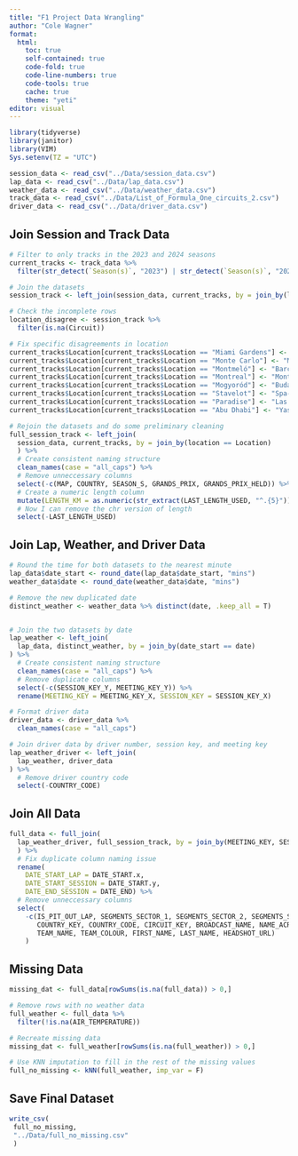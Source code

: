 ```yaml
---
title: "F1 Project Data Wrangling"
author: "Cole Wagner"
format:
  html:
    toc: true
    self-contained: true
    code-fold: true
    code-line-numbers: true
    code-tools: true
    cache: true
    theme: "yeti"
editor: visual
---
```


```r
library(tidyverse)
library(janitor)
library(VIM)
Sys.setenv(TZ = "UTC")

session_data <- read_csv("../Data/session_data.csv")
lap_data <- read_csv("../Data/lap_data.csv")
weather_data <- read_csv("../Data/weather_data.csv")
track_data <- read_csv("../Data/List_of_Formula_One_circuits_2.csv")
driver_data <- read_csv("../Data/driver_data.csv")
```

## Join Session and Track Data

```r
# Filter to only tracks in the 2023 and 2024 seasons
current_tracks <- track_data %>%
  filter(str_detect(`Season(s)`, "2023") | str_detect(`Season(s)`, "2024"))

# Join the datasets
session_track <- left_join(session_data, current_tracks, by = join_by(location == Location))

# Check the incomplete rows
location_disagree <- session_track %>%
  filter(is.na(Circuit))

# Fix specific disagreements in location
current_tracks$Location[current_tracks$Location == "Miami Gardens"] <- "Miami"
current_tracks$Location[current_tracks$Location == "Monte Carlo"] <- "Monaco"
current_tracks$Location[current_tracks$Location == "Montmeló"] <- "Barcelona"
current_tracks$Location[current_tracks$Location == "Montreal"] <- "Montréal"
current_tracks$Location[current_tracks$Location == "Mogyoród"] <- "Budapest"
current_tracks$Location[current_tracks$Location == "Stavelot"] <- "Spa-Francorchamps"
current_tracks$Location[current_tracks$Location == "Paradise"] <- "Las Vegas"
current_tracks$Location[current_tracks$Location == "Abu Dhabi"] <- "Yas Island"

# Rejoin the datasets and do some preliminary cleaning
full_session_track <- left_join(
  session_data, current_tracks, by = join_by(location == Location)
  ) %>%
  # Create consistent naming structure
  clean_names(case = "all_caps") %>%
  # Remove unneccessary columns
  select(-c(MAP, COUNTRY, SEASON_S, GRANDS_PRIX, GRANDS_PRIX_HELD)) %>%
  # Create a numeric length column
  mutate(LENGTH_KM = as.numeric(str_extract(LAST_LENGTH_USED, "^.{5}"))) %>%
  # Now I can remove the chr version of length
  select(-LAST_LENGTH_USED)
```

## Join Lap, Weather, and Driver Data

```r
# Round the time for both datasets to the nearest minute
lap_data$date_start <- round_date(lap_data$date_start, "mins")
weather_data$date <- round_date(weather_data$date, "mins")

# Remove the new duplicated date
distinct_weather <- weather_data %>% distinct(date, .keep_all = T)


# Join the two datasets by date
lap_weather <- left_join(
  lap_data, distinct_weather, by = join_by(date_start == date)
) %>%
  # Create consistent naming structure
  clean_names(case = "all_caps") %>%
  # Remove duplicate columns
  select(-c(SESSION_KEY_Y, MEETING_KEY_Y)) %>%
  rename(MEETING_KEY = MEETING_KEY_X, SESSION_KEY = SESSION_KEY_X)

# Format driver data
driver_data <- driver_data %>%
  clean_names(case = "all_caps")

# Join driver data by driver number, session key, and meeting key
lap_weather_driver <- left_join(
  lap_weather, driver_data
) %>%
  # Remove driver country code
  select(-COUNTRY_CODE)
```

## Join All Data

```r
full_data <- full_join(
  lap_weather_driver, full_session_track, by = join_by(MEETING_KEY, SESSION_KEY)
  ) %>%
  # Fix duplicate column naming issue
  rename(
    DATE_START_LAP = DATE_START.x,
    DATE_START_SESSION = DATE_START.y,
    DATE_END_SESSION = DATE_END) %>%
  # Remove unneccessary columns
  select(
    -c(IS_PIT_OUT_LAP, SEGMENTS_SECTOR_1, SEGMENTS_SECTOR_2, SEGMENTS_SECTOR_3,
       COUNTRY_KEY, COUNTRY_CODE, CIRCUIT_KEY, BROADCAST_NAME, NAME_ACRONYM,
       TEAM_NAME, TEAM_COLOUR, FIRST_NAME, LAST_NAME, HEADSHOT_URL)
    )

```

## Missing Data

```r
missing_dat <- full_data[rowSums(is.na(full_data)) > 0,]

# Remove rows with no weather data
full_weather <- full_data %>%
  filter(!is.na(AIR_TEMPERATURE))

# Recreate missing data
missing_dat <- full_weather[rowSums(is.na(full_weather)) > 0,]

# Use KNN imputation to fill in the rest of the missing values
full_no_missing <- kNN(full_weather, imp_var = F)

```

## Save Final Dataset

```r

write_csv(
 full_no_missing,
 "../Data/full_no_missing.csv"
 )
```
